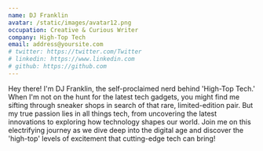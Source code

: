 ```yaml
---
name: DJ Franklin
avatar: /static/images/avatar12.png
occupation: Creative & Curious Writer
company: High-Top Tech
email: address@yoursite.com
# twitter: https://twitter.com/Twitter
# linkedin: https://www.linkedin.com
# github: https://github.com
---
```


Hey there! I'm DJ Franklin, the self-proclaimed nerd behind 'High-Top Tech.' When I'm not on the hunt for the latest tech gadgets, you might find me sifting through sneaker shops in search of that rare, limited-edition pair. But my true passion lies in all things tech, from uncovering the latest innovations to exploring how technology shapes our world. Join me on this electrifying journey as we dive deep into the digital age and discover the 'high-top' levels of excitement that cutting-edge tech can bring!
